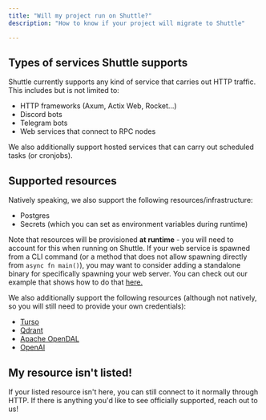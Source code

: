 ```yaml
---
title: "Will my project run on Shuttle?"
description: "How to know if your project will migrate to Shuttle"

---
```


## Types of services Shuttle supports
Shuttle currently supports any kind of service that carries out HTTP traffic. This includes but is not limited to:
- HTTP frameworks (Axum, Actix Web, Rocket...)
- Discord bots
- Telegram bots
- Web services that connect to RPC nodes

We also additionally support hosted services that can carry out scheduled tasks (or cronjobs).

## Supported resources
Natively speaking, we also support the following resources/infrastructure:
- Postgres
- Secrets (which you can set as environment variables during runtime)

Note that resources will be provisioned **at runtime** - you will need to account for this when running on Shuttle. If your web service is spawned from a CLI command (or a method that does not allow spawning directly from `async fn main()`), you may want to consider adding a standalone binary for specifically spawning your web server. You can check out our example that shows how to do that [here.](https://github.com/shuttle-hq/shuttle-examples/tree/main/other/standalone-binary)

We also additionally support the following resources (although not natively, so you will still need to provide your own credentials):
- [Turso](/resources/shuttle-turso)
- [Qdrant](/resources/shuttle-qdrant)
- [Apache OpenDAL](/resources/shuttle-opendal)
- [OpenAI](/resources/shuttle-openai)

## My resource isn't listed!
If your listed resource isn't here, you can still connect to it normally through HTTP. If there is anything you'd like to see officially supported, reach out to us!
